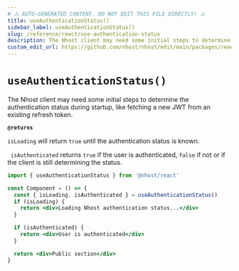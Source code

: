 ```yaml
---
# ⚠️ AUTO-GENERATED CONTENT. DO NOT EDIT THIS FILE DIRECTLY! ⚠️
title: useAuthenticationStatus()
sidebar_label: useAuthenticationStatus()
slug: /reference/react/use-authentication-status
description: The Nhost client may need some initial steps to determine the authentication status during startup, like fetching a new JWT from an existing refresh token.
custom_edit_url: https://github.com/nhost/nhost/edit/main/packages/react/src/hooks/common.ts#L87
---
```


# `useAuthenticationStatus()`

The Nhost client may need some initial steps to determine the authentication status during startup, like fetching a new JWT from an existing refresh token.

**`@returns`**

`isLoading` will return `true` until the authentication status is known.

` isAuthenticated` returns `true` if the user is authenticated, `false` if not or if the client is still determining the status.

```jsx
import { useAuthenticationStatus } from '@nhost/react'

const Component = () => {
  const { isLoading, isAuthenticated } = useAuthenticationStatus()
  if (isLoading) {
    return <div>Loading Nhost authentication status...</div>
  }

  if (isAuthenticated) {
    return <div>User is authenticated</div>
  }

  return <div>Public section</div>
}
```
